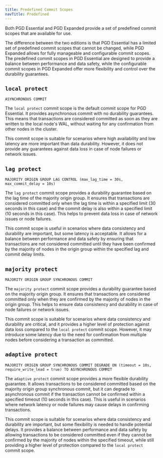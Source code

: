 ```yaml
---
title: Predefined Commit Scopes
navTitle: Predefined
---
```


Both PGD Essential and PGD Expanded provide a set of predefined commit scopes that are available for use.

The difference between the two editions is that PGD Essential has a limited set of predefined commit scopes that cannot be changed, while PGD Expanded allows for fully manageable and configurable commit scopes. The predefined commit scopes in PGD Essential are designed to provide a balance between performance and data safety, while the configurable commit scopes in PGD Expanded offer more flexibility and control over the durability guarantees.

## `local protect`

```text
ASYNCHRONOUS COMMIT
```

The `local protect` commit scope is the default commit scope for PGD Essential. 
It provides asynchronous commit with no durability guarantees. 
This means that transactions are considered committed as soon as they are written to the local node's WAL, without waiting for any confirmation from other nodes in the cluster.

This commit scope is suitable for scenarios where high availability and low latency are more important than data durability. 
However, it does not provide any guarantees against data loss in case of node failures or network issues.

## `lag protect`

```text
MAJORITY ORIGIN GROUP LAG CONTROL (max_lag_time = 30s, max_commit_delay = 10s)
```

The `lag protect` commit scope provides a durability guarantee based on the lag time of the majority origin group. 
It ensures that transactions are considered committed only when the lag time is within a specified limit (30 seconds in this case) and the commit delay is also within a specified limit (10 seconds in this case). 
This helps to prevent data loss in case of network issues or node failures.

This commit scope is useful in scenarios where data consistency and durability are important, but some latency is acceptable. 
It allows for a balance between performance and data safety by ensuring that transactions are not considered committed until they have been confirmed by the majority of nodes in the origin group within the specified lag and commit delay limits.

## `majority protect`

```text
MAJORITY ORIGIN GROUP SYNCHRONOUS COMMIT
```

The `majority protect` commit scope provides a durability guarantee based on the majority origin group. 
It ensures that transactions are considered committed only when they are confirmed by the majority of nodes in the origin group. 
This helps to ensure data consistency and durability in case of node failures or network issues.

This commit scope is suitable for scenarios where data consistency and durability are critical, and it provides a higher level of protection against data loss compared to the `local protect` commit scope.
However, it may introduce some latency due to the need for confirmation from multiple nodes before considering a transaction as committed.

## `adaptive protect`

```text
MAJORITY ORIGIN GROUP SYNCHRONOUS COMMIT DEGRADE ON (timeout = 10s, require_write_lead = true) TO ASYNCHRONOUS COMMIT
```

The `adaptive protect` commit scope provides a more flexible durability guarantee. 
It allows transactions to be considered committed based on the majority origin group synchronous commit, but it can degrade to asynchronous commit if the transaction cannot be confirmed within a specified timeout (10 seconds in this case). 
This is useful in scenarios where network latency or node failures may cause delays in confirming transactions.

This commit scope is suitable for scenarios where data consistency and durability are important, but some flexibility is needed to handle potential delays.
It provides a balance between performance and data safety by allowing transactions to be considered committed even if they cannot be confirmed by the majority of nodes within the specified timeout, while still providing a higher level of protection compared to the `local protect` commit scope.
